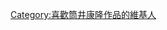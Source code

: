 {{Userbox
  |border-c = #000000
  |border-s = 1
  |id-c     = #cc0000
  |id-s     = 
  |id-fc    = #ffffff
  |info-c   = #ffffff
  |info-s   = 10
  |info-fc  = #000000
  |id       = {{lang|ja|筒井<br>康隆}}
  |info     = 這個用戶喜歡'''[[筒井康隆]]'''的作品。
}}

[[Category:喜歡筒井康隆作品的維基人]]